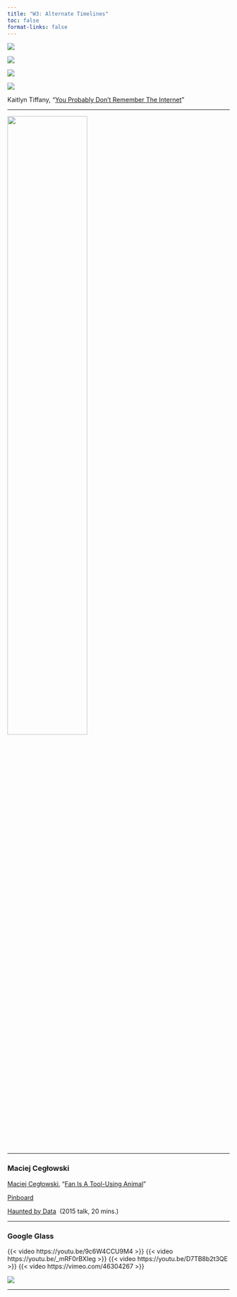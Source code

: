 ```yaml
---
title: "W3: Alternate Timelines"
toc: false
format-links: false
---
```


::: {.column-page layout="[[24, -1, 24, -1, 24, -1, 24, 1]]"}
[![](img/tumblrporn.jpeg)](http://www.instarbooks.com/books/tumblr-porn.html)

[![](img/toriamos.jpeg)](http://www.instarbooks.com/books/tori-amos-bootleg-webring.html)

[![](img/googleglass.jpeg)](http://www.instarbooks.com/books/google-glass.html)

[![](img/myspacescenequeens.jpeg)](http://www.instarbooks.com/books/myspace-scene-queens.html)
:::

Kaitlyn Tiffany, "[You Probably Don't Remember The Internet](pdf/tiffany-remember-internet.pdf)"

------------------------------------------------------------------------

[![](img/kaitlyn-tiffany.jpeg){width="60%" fig-align="left"}](https://us.macmillan.com/books/9780374539184/everythingineedigetfromyou)

------------------------------------------------------------------------

### Maciej Cegłowski

[Maciej Cegłowski](https://idlewords.com/about.htm), "[Fan Is A Tool-Using Animal](https://idlewords.com/talks/fan_is_a_tool_using_animal.htm)"

[Pinboard](http://pinboard.in/)

[Haunted by Data](https://idlewords.com/talks/haunted_by_data.htm)  (2015 talk, 20 mins.)

------------------------------------------------------------------------

### Google Glass

{{< video https://youtu.be/9c6W4CCU9M4 >}} {{< video https://youtu.be/_mRF0rBXIeg >}} {{< video https://youtu.be/D7TB8b2t3QE >}} {{< video https://vimeo.com/46304267 >}}

[![](img/insight.png){fig-align="left"}](https://www.explainxkcd.com/wiki/index.php/Category:Google_Glass)

------------------------------------------------------------------------

